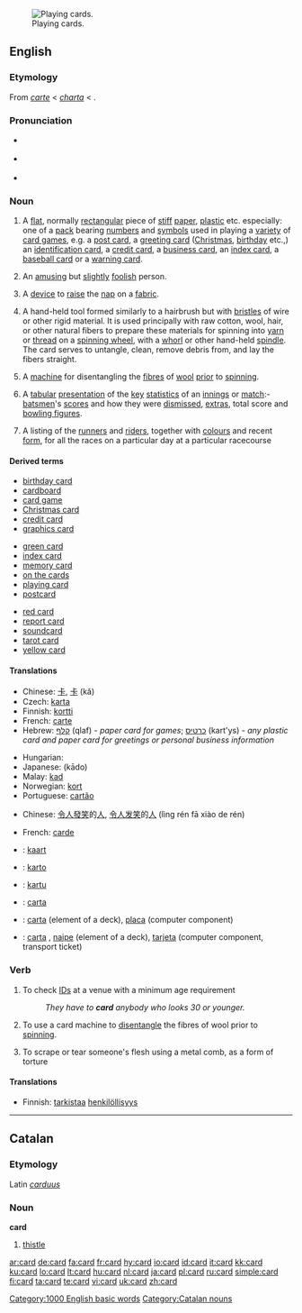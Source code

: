 {{wikipedia}}
[[Image:Bild-VierUnter.jpg|thumb|right|Playing cards.]]
==English==

===Etymology===
From {{etyl|fro}} ''[[carte]]'' < {{etyl|la}} ''[[charta]]'' < {{etyl|grc}} {{term|χάρτης||paper, papyrus|tr=chartēs|lang=grc|sc=polytonic}}.

===Pronunciation===
* {{IPA|/kɑːd/}} {{italbrac|[[RP]]}}
* {{a|US}} {{IPA|/kɑːrd/}}
* {{audio|en-us-card.ogg|Audio (US)}}
*: {{rhymes|ɑː(r)d}}

===Noun===
{{en-noun|s|-}}

# A [[flat]], normally [[rectangular]] piece of [[stiff]] [[paper]], [[plastic]] etc. especially: one of a [[pack]] bearing [[number]]s and [[symbol]]s used in playing a [[variety]] of [[card game]]s, e.g. a [[post card]], a [[greeting card]] ([[Christmas]], [[birthday]] etc.,) an [[identification card]], a [[credit card]], a [[business card]], an [[index card]], a [[baseball card]] or a [[warning card]].
# {{informal}} An [[amusing]] but [[slightly]] [[foolish]] person.
# {{context|rare|textiles}} A [[device]] to [[raise]] the [[nap]] on a [[fabric]].
# A hand-held tool formed similarly to a hairbrush but with [[bristles]] of wire or other rigid material.  It is used principally with raw cotton, wool, hair, or other natural fibers to prepare these materials for spinning into [[yarn]] or [[thread]] on a [[spinning wheel]], with a [[whorl]] or other hand-held [[spindle]].  The card serves to untangle, clean, remove debris from, and lay the fibers straight.
# {{context|rare|textiles}} A [[machine]] for disentangling the [[fibre]]s of [[wool]] [[prior]] to [[spinning]].
# {{Cricket}} A [[tabular]] [[presentation]] of the [[key]] [[statistics]] of an [[innings]] or [[match]]:- [[batsman|batsmen]]'s [[score]]s and how they were [[dismissed]], [[extras]], total score and [[bowling figures]].
# {{horse racing}} A listing of the [[runner]]s and [[rider]]s, together with [[colour]]s and recent [[form]], for all the races on a particular day at a particular racecourse

====Derived terms====
{{top3}}
* [[birthday card]]
* [[cardboard]]
* [[card game]]
* [[Christmas card]]
* [[credit card]]
* [[graphics card]]
{{mid3}}
* [[green card]]
* [[index card]]
* [[memory card]]
* [[on the cards]]
* [[playing card]]
* [[postcard]]
{{mid3}}
* [[red card]]
* [[report card]]
* [[soundcard]]
* [[tarot card]]<!-- capitalised? -->
* [[yellow card]]
{{bottom}}

====Translations====
{{trans-top|A flat, normally rectangular piece of stiff paper, plastic etc.}}
* Chinese: [[卡]], [[卡]] (kǎ)
* Czech: [[karta]] {{f}}
* Finnish: [[kortti]]
* French: [[carte]] {{f}}
* Hebrew: [[קלף]] (qlaf) {{m}} - ''paper card for games''; [[כרטיס]] (kart'ys) {{m}} - ''any plastic card and paper card for greetings or personal business information''
{{trans-mid}}
* Hungarian: {{t|hu|kártya}}
* Japanese: {{Jpan|[[カード]]}} (kādo)
* Malay: [[kad]]
* Norwegian: [[kort]] {{n}}
* Portuguese: [[cartão]] {{m}}
{{trans-bottom}}

{{trans-top|(Informal) An amusing person}}
* Chinese: [[令人]][[發笑]]的[[人]], [[令人]][[发笑]]的[[人]] (lìng rén fā xiào de rén)
{{trans-mid}}
{{trans-bottom}}

{{trans-top|A device to raise the nap on a fabric}}
{{trans-mid}}
{{trans-bottom}}

{{trans-top|A machine for disentagling the fibres of wool prior to spinning}}
* French: [[carde]] {{f}}
{{trans-mid}}
{{trans-bottom}}

{{trans-top|(cricket) A tabular presentation of the key statistics of an innings or match}}
{{trans-mid}}
{{trans-bottom}}

{{checktrans-top}}
* {{ttbc|Dutch}}: [[kaart]] {{f}}
* {{ttbc|Ido}}: [[karto]]
* {{ttbc|Indonesian}}: [[kartu]]
{{checktrans-mid}}
* {{ttbc|Interlingua}}: [[carta]]
* {{ttbc|Portuguese}}: [[carta]] {{f}} (element of a deck), [[placa]] {{f}} (computer component)
* {{ttbc|Spanish}}: [[carta]] {{f}}, [[naipe]] {{m}} (element of a deck), [[tarjeta]] {{f}} (computer component, transport ticket)
{{checktrans-bottom}}

===Verb===
{{en-verb|cards|carding|carded}}

# To check [[ID]]s at a venue with a minimum age requirement
#: ''They have to '''card''' anybody who looks 30 or younger.''
# {{context|rare|textiles}} To use a card machine to [[disentangle]] the fibres of wool prior to [[spin]]ning.
# To scrape or tear someone's flesh using a metal comb, as a form of torture

====Translations====
{{trans-top|To check IDs at a venue with a minimum age requirement}}
* Finnish: [[tarkistaa]] [[henkilöllisyys]]
{{trans-mid}}
{{trans-bottom}}

{{trans-top|To use the above device or machine}}
{{trans-mid}}
{{trans-bottom}}

[[Category:1000 English basic words]]

----

==Catalan==

===Etymology===
Latin ''[[carduus]]''

===Noun===
'''card'''

# [[thistle]]

[[Category:Catalan nouns]]

[[ar:card]]
[[de:card]]
[[fa:card]]
[[fr:card]]
[[hy:card]]
[[io:card]]
[[id:card]]
[[it:card]]
[[kk:card]]
[[ku:card]]
[[lo:card]]
[[lt:card]]
[[hu:card]]
[[nl:card]]
[[ja:card]]
[[pl:card]]
[[ru:card]]
[[simple:card]]
[[fi:card]]
[[ta:card]]
[[te:card]]
[[vi:card]]
[[uk:card]]
[[zh:card]]